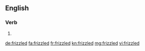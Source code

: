 ==English==

===Verb===
{{head|en|verb form}}

# {{en-past of|frizzle}}

[[de:frizzled]]
[[fa:frizzled]]
[[fr:frizzled]]
[[kn:frizzled]]
[[mg:frizzled]]
[[vi:frizzled]]